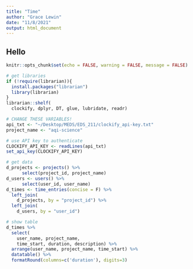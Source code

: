 ```yaml
---
title: "Time"
author: "Grace Lewin"
date: "11/8/2021"
output: html_document
---
```

## Hello
```r
knitr::opts_chunk$set(echo = FALSE, warning = FALSE, message = FALSE)
```

```r
# get libraries
if (!require(librarian)){
  install.packages("librarian")
  library(librarian)
}
librarian::shelf(
  clockify, dplyr, DT, glue, lubridate, readr)

# CHANGE THESE VARIABLES!
api_txt <- "~/Desktop/MEDS/EDS_211/clockify_api-key.txt"
project_name <- "aqi-science"

# use API key to authenticate
CLOCKIFY_API_KEY <- readLines(api_txt)
set_api_key(CLOCKIFY_API_KEY)

# get data
d_projects <- projects() %>% 
      select(project_id, project_name)
d_users <- users() %>% 
      select(user_id, user_name)
d_times <- time_entries(concise = F) %>% 
  left_join(
    d_projects, by = "project_id") %>% 
  left_join(
    d_users, by = "user_id")

# show table
d_times %>% 
  select(
    user_name, project_name, 
    time_start, duration, description) %>% 
  arrange(user_name, project_name, time_start) %>% 
  datatable() %>%
  formatRound(columns=c('duration'), digits=3)
```

